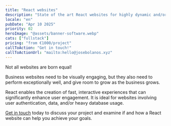 ```yaml
---
title: "React websites"
description: "State of the art React websites for highly dynamic and/or interactive experiences"
locale: "en"
pubDate: "Apr 10 2025"
priority: 02
heroImage: "@assets/banner-software.webp"
cats: ["fullstack"]
pricing: "from €1000/project"
callToAction: "Get in touch!"
callToActionUrl: "mailto:hello@josebolanos.xyz"
---
```


Not all websites are born equal!

Business websites need to be visually engaging, but they also need to perform exceptionally well, and give room to grow as the business grows.

React enables the creation of fast, interactive experiences that can significantly enhance user engagement. It is ideal for websites involving user authentication, data, and/or heavy database usage. 

<a href={frontmatter.callToActionUrl}>Get in touch</a> today to discuss your project and examine if and how a React website can help you achieve your goals.